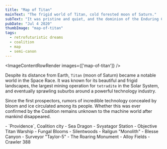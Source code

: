 ```yaml
---
title: "Map of Titan"
mainText: "The frigid world of Titan, cold forested moon of Saturn."
subText: "It was pristine and quiet, and the dominion of the Enduring Coalition."
pubDate: "Jul 4 2020"
thumbImage: "map-of-titan"
tags:
  - retrofuturistic dreams
  - coalition
  - map
  - semi-canon
---
```



<ImageContentRowRender 
  images={['map-of-titan']}
/>

Despite its distance from Earth, `Titan` (moon of Saturn) became a notable world in the Space Race. It was known for its beautiful and frigid landscapes, the largest mining operation for `tetradite` in the Solar System, and eventually sprawling suburbs around a powerful technology industry.

Since the first prospectors, rumors of incredible technology concealed by bloom and ice circulated among its people. Whether this was ever confirmed by the Coalition remains unknown to the machine world after mankind disappeared.

<QuoteContentRowRender author={AuthorCAN} transcription>
- `Providence`, Coalition city
- Sea Dragon
- Svyatagor Station
- Objective Titan Warship
- Fungal Blooms
- Silentwoods
- Railgun "Monolith"
- Blesse Canyon
- Surveyor "Taylor-5"
- The Roaring Monument
- Alloy Fields
- Crawler 388
</QuoteContentRowRender>